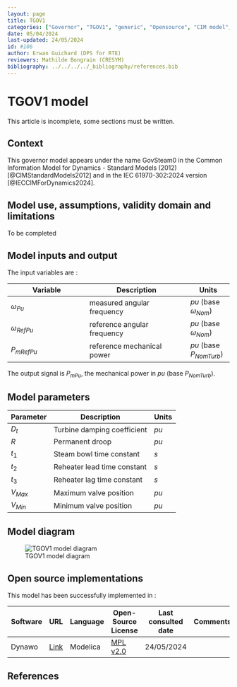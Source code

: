 ```yaml
---
layout: page
title: TGOV1
categories: ["Governor", "TGOV1", "generic", "Opensource", "CIM model", "RMS", "phasor", "MRL4", "Single phase", "GovSteam0", "IEC", "dynawo", "#106"]
date: 05/04/2024
last-updated: 24/05/2024
id: #106
author: Erwan Guichard (DPS for RTE)
reviewers: Mathilde Bongrain (CRESYM)
bibliography: ../../../../_bibliography/references.bib
---
```

# TGOV1 model

This article is incomplete, some sections must be written.

## Context

This governor model appears under the name GovSteam0 in the Common Information Model for Dynamics - Standard Models (2012) [@CIMStandardModels2012] and in the IEC 61970-302:2024 version [@IECCIMForDynamics2024].

## Model use, assumptions, validity domain and limitations

To be completed

## Model inputs and output

The input variables are :

| Variable | Description | Units |
|-----------|--------------| ------|
| $\omega_{Pu}$ |measured angular frequency |$pu$ (base $\omega_{Nom}$)|
| $\omega_{RefPu}$ |reference angular frequency |$pu$ (base $\omega_{Nom}$)|
| $P_{mRefPu}$ |reference mechanical power |$pu$ (base $P_{NomTurb}$)|

The output signal is $P_{mPu}$, the mechanical power in $pu$ (base $P_{NomTurb}$).

## Model parameters

| Parameter | Description | Units |
|-----------|--------------| ------|
|$D_t$ |Turbine damping coefficient |$pu$|
|$R$ |Permanent droop |$pu$|
|$t_1$ |Steam bowl time constant |$s$|
|$t_2$ |Reheater lead time constant |$s$|
|$t_3$ |Reheater lag time constant |$s$|
|$V_{Max}$ |Maximum valve position |$pu$|
|$V_{Min}$ |Minimum valve position |$pu$|

## Model diagram

![TGOV1 model diagram](TGOV1.drawio.svg){#fig-tgov1}

## Open source implementations

This model has been successfully implemented in :

| Software      | URL | Language | Open-Source License | Last consulted date | Comments |
| ------------- | --- | -------- | ------------------- | ------------------- | -------- |
| Dynawo | [Link](https://github.com/dynawo/dynawo) | Modelica | [MPL v2.0](https://www.mozilla.org/en-US/MPL/2.0/)  | 24/05/2024 |  |

## References 
